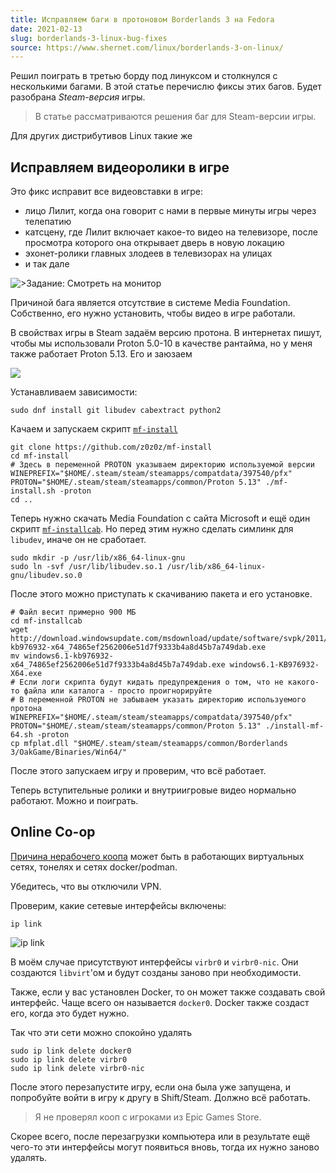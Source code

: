 ```yaml
---
title: Исправляем баги в протоновом Borderlands 3 на Fedora
date: 2021-02-13
slug: borderlands-3-linux-bug-fixes
source: https://www.shernet.com/linux/borderlands-3-on-linux/
---
```


Решил поиграть в третью борду под линуксом и столкнулся с несколькими багами. В этой статье перечислю фиксы этих багов. Будет разобрана *Steam-версия* игры.

> В статье рассматриваются решения баг для Steam-версии игры.

Для других дистрибутивов Linux такие же

## Исправляем видеоролики в игре

Это фикс исправит все видеовставки в игре:
- лицо Лилит, когда она говорит с нами в первые минуты игры через телепатию
- катсцену, где Лилит включает какое-то видео на телевизоре, после просмотра которого она открывает дверь в новую локацию
- эхонет-ролики главных злодеев в телевизорах на улицах
- и так дале

![>Задание: Смотреть на монитор](./images/borderlands-3/game-softlocked.jpg)

Причиной бага является отсутствие в системе Media Foundation. Собственно, его нужно установить, чтобы видео в игре работали.

В свойствах игры в Steam задаём версию протона. В интернетах пишут, чтобы мы использовали Proton 5.0-10 в качестве рантайма, но у меня также работает Proton 5.13. Его и заюзаем

![](./images/borderlands-3/proton-version.png)

Устанавливаем зависимости:

```shell
sudo dnf install git libudev cabextract python2
```

Качаем и запускаем скрипт [`mf-install`](https://github.com/z0z0z/mf-install)
```shell
git clone https://github.com/z0z0z/mf-install
cd mf-install
# Здесь в переменной PROTON указываем директорию используемой версии 
WINEPREFIX="$HOME/.steam/steam/steamapps/compatdata/397540/pfx" PROTON="$HOME/.steam/steam/steamapps/common/Proton 5.13" ./mf-install.sh -proton
cd ..
```

Теперь нужно скачать Media Foundation с сайта Microsoft и ещё один скрипт [`mf-installcab`](https://github.com/z0z0z/mf-installcab). Но перед этим нужно сделать симлинк для `libudev`, иначе он не сработает.
```shell
sudo mkdir -p /usr/lib/x86_64-linux-gnu
sudo ln -svf /usr/lib/libudev.so.1 /usr/lib/x86_64-linux-gnu/libudev.so.0
```

После этого можно приступать к скачиванию пакета и его установке.
```shell
# Файл весит примерно 900 МБ
cd mf-installcab
wget http://download.windowsupdate.com/msdownload/update/software/svpk/2011/02/windows6.1-kb976932-x64_74865ef2562006e51d7f9333b4a8d45b7a749dab.exe
mv windows6.1-kb976932-x64_74865ef2562006e51d7f9333b4a8d45b7a749dab.exe windows6.1-KB976932-X64.exe
# Если логи скрипта будут кидать предупреждения о том, что не какого-то файла или каталога - просто проигнорируйте
# В переменной PROTON не забываем указать директорию используемого протона
WINEPREFIX="$HOME/.steam/steam/steamapps/compatdata/397540/pfx" PROTON="$HOME/.steam/steam/steamapps/common/Proton 5.13" ./install-mf-64.sh -proton
cp mfplat.dll "$HOME/.steam/steam/steamapps/common/Borderlands 3/OakGame/Binaries/Win64/"
```

После этого запускаем игру и проверим, что всё работает.

Теперь вступительные ролики и внутриигровые видео нормально работают. Можно и поиграть.

## Online Co-op

[Причина нерабочего коопа](https://www.reddit.com/r/linux_gaming/comments/lem3if/does_borderlands_3_coop_work_on_linux/gmr5aj1?utm_source=share&utm_medium=web2x&context=3) может быть в работающих виртуальных сетях, тонелях и сетях docker/podman.

Убедитесь, что вы отключили VPN.  

Проверим, какие сетевые интерфейсы включены:
```shell
ip link
```
![ip link](./images/borderlands-3/ip-link.png)

В моём случае присутствуют интерфейсы `virbr0` и `virbr0-nic`. Они создаются `libvirt`'ом и будут созданы заново при необходимости.

Также, если у вас установлен Docker, то он может также создавать свой интерфейс. Чаще всего он называется `docker0`. Docker также создаст его, когда это будет нужно.

Так что эти сети можно спокойно удалять
```shell
sudo ip link delete docker0
sudo ip link delete virbr0
sudo ip link delete virbr0-nic
```

После этого перезапустите игру, если она была уже запущена, и попробуйте войти в игру к другу в Shift/Steam. Должно всё работать.

> Я не проверял кооп с игроками из Epic Games Store.

Скорее всего, после перезагрузки компьютера или в результате ещё чего-то эти интерфейсы могут появиться вновь, тогда их нужно заново удалять.
